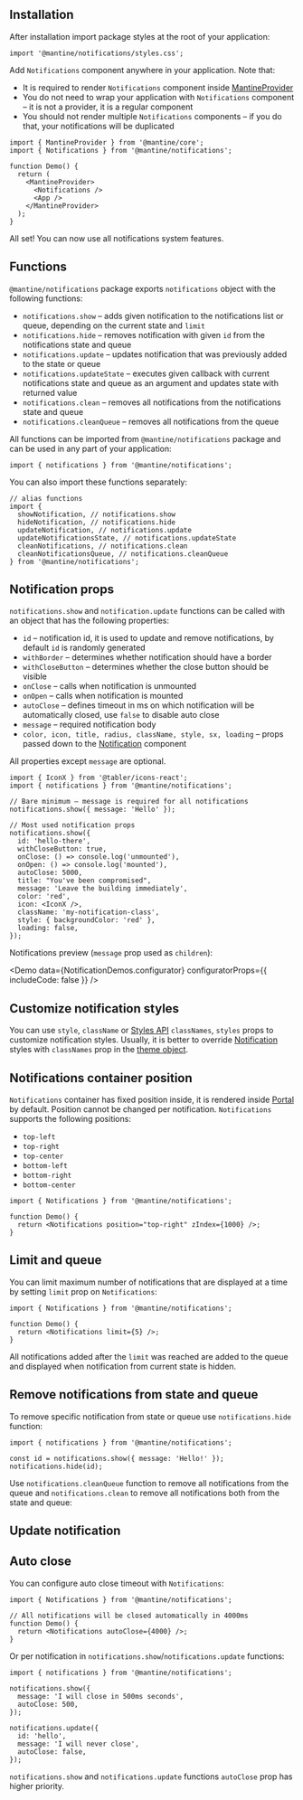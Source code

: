

## Installation

<InstallScript packages="@mantine/notifications" />

After installation import package styles at the root of your application:

```tsx
import '@mantine/notifications/styles.css';
```

Add `Notifications` component anywhere in your application. Note that:

- It is required to render `Notifications` component inside [MantineProvider](/theming/mantine-provider/)
- You do not need to wrap your application with `Notifications` component – it is not a provider, it is a regular component
- You should not render multiple `Notifications` components – if you do that, your notifications will be duplicated

```tsx
import { MantineProvider } from '@mantine/core';
import { Notifications } from '@mantine/notifications';

function Demo() {
  return (
    <MantineProvider>
      <Notifications />
      <App />
    </MantineProvider>
  );
}
```

All set! You can now use all notifications system features.

<Demo data={NotificationsDemos.base} />

## Functions

`@mantine/notifications` package exports `notifications` object with the following functions:

- `notifications.show` – adds given notification to the notifications list or queue, depending on the current state and `limit`
- `notifications.hide` – removes notification with given `id` from the notifications state and queue
- `notifications.update` – updates notification that was previously added to the state or queue
- `notifications.updateState` – executes given callback with current notifications state and queue as an argument and updates state with returned value
- `notifications.clean` – removes all notifications from the notifications state and queue
- `notifications.cleanQueue` – removes all notifications from the queue

All functions can be imported from `@mantine/notifications` package and can be used in any part of your application:

```tsx
import { notifications } from '@mantine/notifications';
```

You can also import these functions separately:

```tsx
// alias functions
import {
  showNotification, // notifications.show
  hideNotification, // notifications.hide
  updateNotification, // notifications.update
  updateNotificationsState, // notifications.updateState
  cleanNotifications, // notifications.clean
  cleanNotificationsQueue, // notifications.cleanQueue
} from '@mantine/notifications';
```

## Notification props

`notifications.show` and `notification.update` functions can be called with an object that has the following properties:

- `id` – notification id, it is used to update and remove notifications, by default `id` is randomly generated
- `withBorder` – determines whether notification should have a border
- `withCloseButton` – determines whether the close button should be visible
- `onClose` – calls when notification is unmounted
- `onOpen` – calls when notification is mounted
- `autoClose` – defines timeout in ms on which notification will be automatically closed, use `false` to disable auto close
- `message` – required notification body
- `color, icon, title, radius, className, style, sx, loading` – props passed down to the [Notification](/core/notification/) component

All properties except `message` are optional.

```tsx
import { IconX } from '@tabler/icons-react';
import { notifications } from '@mantine/notifications';

// Bare minimum – message is required for all notifications
notifications.show({ message: 'Hello' });

// Most used notification props
notifications.show({
  id: 'hello-there',
  withCloseButton: true,
  onClose: () => console.log('unmounted'),
  onOpen: () => console.log('mounted'),
  autoClose: 5000,
  title: "You've been compromised",
  message: 'Leave the building immediately',
  color: 'red',
  icon: <IconX />,
  className: 'my-notification-class',
  style: { backgroundColor: 'red' },
  loading: false,
});
```

Notifications preview (`message` prop used as `children`):

<Demo data={NotificationDemos.configurator} configuratorProps={{ includeCode: false }} />

## Customize notification styles

You can use `style`, `className` or [Styles API](/styles/styles-api/) `classNames`, `styles` props to customize notification styles.
Usually, it is better to override [Notification](/core/notification) styles with `classNames` prop in the [theme object](/theming/theme-object/).

<Demo data={NotificationsDemos.customize} />

## Notifications container position

`Notifications` container has fixed position inside, it is rendered inside [Portal](/core/portal/) by default.
Position cannot be changed per notification. `Notifications` supports the following positions:

- `top-left`
- `top-right`
- `top-center`
- `bottom-left`
- `bottom-right`
- `bottom-center`

```tsx
import { Notifications } from '@mantine/notifications';

function Demo() {
  return <Notifications position="top-right" zIndex={1000} />;
}
```

## Limit and queue

You can limit maximum number of notifications that are displayed at a time by setting
`limit` prop on `Notifications`:

```tsx
import { Notifications } from '@mantine/notifications';

function Demo() {
  return <Notifications limit={5} />;
}
```

All notifications added after the `limit` was reached are added to the queue
and displayed when notification from current state is hidden.

<Demo data={NotificationsDemos.limit} />

## Remove notifications from state and queue

To remove specific notification from state or queue use `notifications.hide` function:

```tsx
import { notifications } from '@mantine/notifications';

const id = notifications.show({ message: 'Hello!' });
notifications.hide(id);
```

Use `notifications.cleanQueue` function to remove all notifications from the queue and
`notifications.clean` to remove all notifications both from the state and queue:

<Demo data={NotificationsDemos.clean} />

## Update notification

<Demo data={NotificationsDemos.update} />

## Auto close

You can configure auto close timeout with `Notifications`:

```tsx
import { Notifications } from '@mantine/notifications';

// All notifications will be closed automatically in 4000ms
function Demo() {
  return <Notifications autoClose={4000} />;
}
```

Or per notification in `notifications.show`/`notifications.update` functions:

```tsx
import { notifications } from '@mantine/notifications';

notifications.show({
  message: 'I will close in 500ms seconds',
  autoClose: 500,
});

notifications.update({
  id: 'hello',
  message: 'I will never close',
  autoClose: false,
});
```

`notifications.show` and `notifications.update` functions `autoClose` prop has higher priority.

<Demo data={NotificationsDemos.autoclose} />
